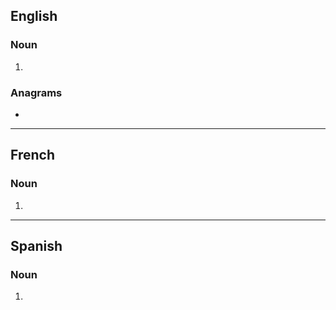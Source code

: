 {{also|Westerns}}
==English==

===Noun===
{{head|en|noun plural form}}

# {{plural of|western|lang=en}}

===Anagrams===
* {{anagrams|en|a=eenrsstw|enstrews}}

----

==French==

===Noun===
{{head|fr|noun plural form|g=m}}

# {{plural of|western|lang=fr}}

----

==Spanish==

===Noun===
{{head|es|noun form}}

# {{plural of|western|lang=es}}